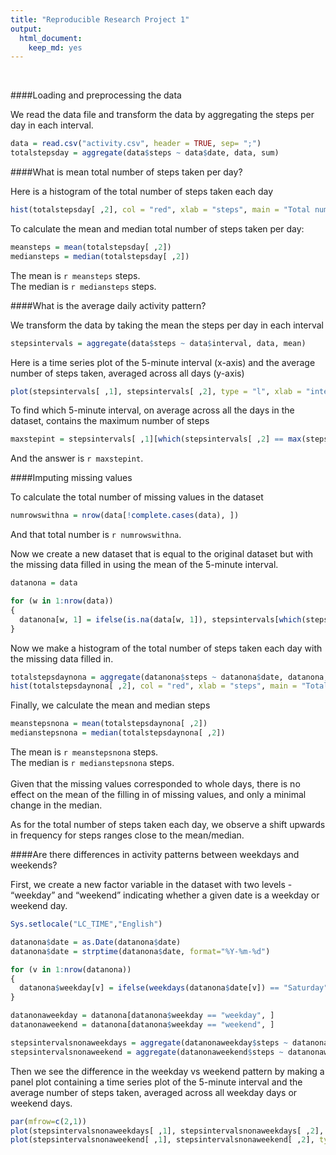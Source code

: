 ```yaml
---
title: "Reproducible Research Project 1"
output:
  html_document:
    keep_md: yes
---
```

<br>




####Loading and preprocessing the data

We read the data file and transform the data by aggregating the steps per day in each interval.

```r
data = read.csv("activity.csv", header = TRUE, sep= ";")
totalstepsday = aggregate(data$steps ~ data$date, data, sum)
```

####What is mean total number of steps taken per day?

Here is a histogram of the total number of steps taken each day


```r
hist(totalstepsday[ ,2], col = "red", xlab = "steps", main = "Total number of steps taken each day" )
```

To calculate the mean and median total number of steps taken per day:

```r
meansteps = mean(totalstepsday[ ,2])
mediansteps = median(totalstepsday[ ,2])
```
The mean is `r meansteps` steps.
<br>
The median is `r mediansteps` steps.
<br>

####What is the average daily activity pattern?

We transform the data by taking the mean the steps per day in each interval

```r
stepsintervals = aggregate(data$steps ~ data$interval, data, mean)
```

Here is a time series plot of the 5-minute interval (x-axis) and the average number of steps taken, averaged across all days (y-axis)

```r
plot(stepsintervals[ ,1], stepsintervals[ ,2], type = "l", xlab = "intervals", ylab = "steps", main = "Average number of steps by interval")
```

To find which 5-minute interval, on average across all the days in the dataset, contains the maximum number of steps

```r
maxstepint = stepsintervals[ ,1][which(stepsintervals[ ,2] == max(stepsintervals[ ,2]))]
```

And the answer is `r maxstepint`.

####Imputing missing values

To calculate the total number of missing values in the dataset

```r
numrowswithna = nrow(data[!complete.cases(data), ])
```
And that total number is `r numrowswithna`.

Now we create a new dataset that is equal to the original dataset but with the missing data filled in using the mean of the 5-minute interval.

```r
datanona = data

for (w in 1:nrow(data))
{
  datanona[w, 1] = ifelse(is.na(data[w, 1]), stepsintervals[which(stepsintervals[ ,1] == data[w, 3]), 2], data[w, 1])
}
```

Now we make a histogram of the total number of steps taken each day with the missing data filled in.

```r
totalstepsdaynona = aggregate(datanona$steps ~ datanona$date, datanona, sum)
hist(totalstepsdaynona[ ,2], col = "red", xlab = "steps", main = "Total number of steps taken each day (no NA)" )
```

Finally, we calculate the mean and median steps

```r
meanstepsnona = mean(totalstepsdaynona[ ,2])
medianstepsnona = median(totalstepsdaynona[ ,2])
```
The mean is `r meanstepsnona` steps.
<br>
The median is `r medianstepsnona` steps.
<br> 
<br> 
Given that the missing values corresponded to whole days, there is no effect on the mean of the filling in of missing values, and only a minimal change in the median.

As for the total number of steps taken each day, we observe a shift upwards in frequency for steps ranges close to the mean/median.

####Are there differences in activity patterns between weekdays and weekends?

First, we create a new factor variable in the dataset with two levels - "weekday" and "weekend" indicating whether a given date is a weekday or weekend day.


```r
Sys.setlocale("LC_TIME","English")

datanona$date = as.Date(datanona$date)
datanona$date = strptime(datanona$date, format="%Y-%m-%d")

for (v in 1:nrow(datanona))
{
  datanona$weekday[v] = ifelse(weekdays(datanona$date[v]) == "Saturday" | weekdays(datanona$date[v]) == "Sunday",  "weekend", "weekday")
}

datanonaweekday = datanona[datanona$weekday == "weekday", ]
datanonaweekend = datanona[datanona$weekday == "weekend", ]

stepsintervalsnonaweekdays = aggregate(datanonaweekday$steps ~ datanonaweekday$interval, datanonaweekday, mean)
stepsintervalsnonaweekend = aggregate(datanonaweekend$steps ~ datanonaweekend$interval, datanonaweekend, mean)
```

Then we see the difference in the weekday vs weekend pattern by making a panel plot containing a time series plot of the 5-minute interval and the average number of steps taken, averaged across all weekday days or weekend days.

```r
par(mfrow=c(2,1))
plot(stepsintervalsnonaweekdays[ ,1], stepsintervalsnonaweekdays[ ,2], type = "l", xlab = "intervals", ylab = "steps", main = "Avge. number of steps by interval (weekdays)")
plot(stepsintervalsnonaweekend[ ,1], stepsintervalsnonaweekend[ ,2], type = "l", xlab = "intervals", ylab = "steps", main = "Avge. number of steps by interval (weekend)")
```

